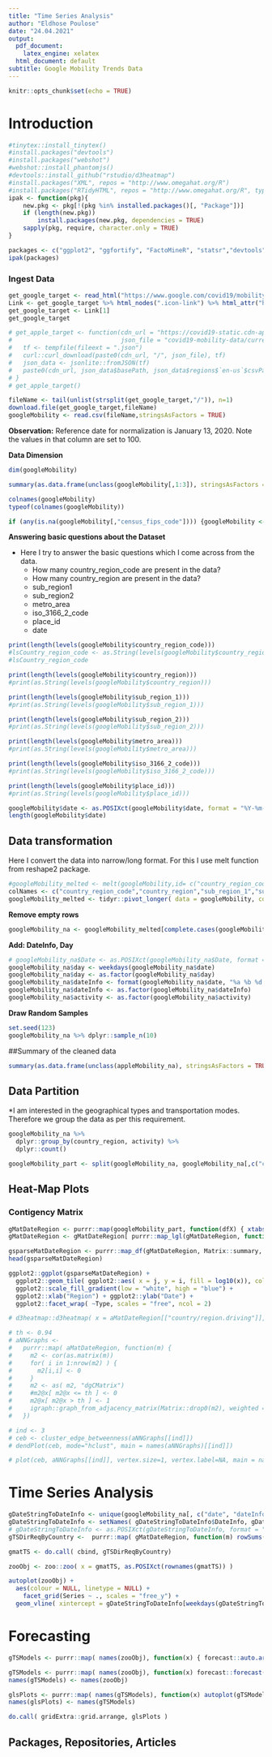 ```yaml
---
title: "Time Series Analysis"
author: "Eldhose Poulose"
date: "24.04.2021"
output:
  pdf_document: 
    latex_engine: xelatex
  html_document: default
subtitle: Google Mobility Trends Data
---
```


```r
knitr::opts_chunk$set(echo = TRUE)
```
# Introduction


```r
#tinytex::install_tinytex()
#install.packages("devtools") 
#install.packages("webshot")
#webshot::install_phantomjs()
#devtools::install_github("rstudio/d3heatmap")
#install.packages("XML", repos = "http://www.omegahat.org/R")
#install.packages("RTidyHTML", repos = "http://www.omegahat.org/R", type="source")
ipak <- function(pkg){
    new.pkg <- pkg[!(pkg %in% installed.packages()[, "Package"])]
    if (length(new.pkg)) 
        install.packages(new.pkg, dependencies = TRUE)
    sapply(pkg, require, character.only = TRUE)
}

packages <- c("ggplot2", "ggfortify", "FactoMineR", "statsr","devtools", "MASS","graphics","rbokeh","flexdashboard","NLP","tidyverse","reshape2","plyr","tinytex","Matrix","gridExtra","d3heatmap","igraph","zoo","purrr","rvest","httr","dplyr", "magrittr","stringr","RSelenium","janitor","curl","tidyr","forecast")
ipak(packages)
```


### Ingest Data


```r
get_google_target <- read_html("https://www.google.com/covid19/mobility/")
Link <- get_google_target %>% html_nodes(".icon-link") %>% html_attr("href")
get_google_target <- Link[1]
get_google_target
```



```r
# get_apple_target <- function(cdn_url = "https://covid19-static.cdn-apple.com",
#                              json_file = "covid19-mobility-data/current/v3/index.json") {
#   tf <- tempfile(fileext = ".json")
#   curl::curl_download(paste0(cdn_url, "/", json_file), tf)
#   json_data <- jsonlite::fromJSON(tf)
#   paste0(cdn_url, json_data$basePath, json_data$regions$`en-us`$csvPath)
# }
# get_apple_target()
```


```r
fileName <- tail(unlist(strsplit(get_google_target,"/")), n=1) 
download.file(get_google_target,fileName)
googleMobility <- read.csv(fileName,stringsAsFactors = TRUE)
```
**Observation:** Reference date for normalization is January 13, 2020. Note the values in that column are set to 100.

**Data Dimension**
```r
dim(googleMobility)
```

```r
summary(as.data.frame(unclass(googleMobility[,1:3]), stringsAsFactors = TRUE))
```

```r
colnames(googleMobility)
typeof(colnames(googleMobility))
```

```r
if (any(is.na(googleMobility[,"census_fips_code"]))) {googleMobility <- subset(googleMobility, select = -census_fips_code)}
```

**Answering basic questions about the Dataset**

* Here I try to answer the basic questions which I come across from the data.
  + How many country_region_code are present in the data?
  + How many country_region are present in the data?
  + sub_region1
  + sub_region2
  + metro_area
  + iso_3166_2_code
  + place_id
  + date
  

```r
print(length(levels(googleMobility$country_region_code)))
#lsCountry_region_code <- as.String(levels(googleMobility$country_region_code))
#lsCountry_region_code
```


```r
print(length(levels(googleMobility$country_region)))
#print(as.String(levels(googleMobility$country_region)))
```

```r
print(length(levels(googleMobility$sub_region_1)))
#print(as.String(levels(googleMobility$sub_region_1)))
```


```r
print(length(levels(googleMobility$sub_region_2)))
#print(as.String(levels(googleMobility$sub_region_2)))
```

```r
print(length(levels(googleMobility$metro_area)))
#print(as.String(levels(googleMobility$metro_area)))
```

```r
print(length(levels(googleMobility$iso_3166_2_code)))
#print(as.String(levels(googleMobility$iso_3166_2_code)))
```

```r
print(length(levels(googleMobility$place_id)))
#print(as.String(levels(googleMobility$place_id)))
```

```r
googleMobility$date <- as.POSIXct(googleMobility$date, format = "%Y-%m-%d", origin = "1970-01-01" )
length(googleMobility$date)
```


## Data transformation

Here I convert the data into narrow/long format. For this I use melt function from reshape2 package.

```r
#googleMobility_melted <- melt(googleMobility,id= c("country_region_code","country_region","sub_region_1","sub_region_2","metro_area","iso_3166_2_code","place_id","date"))
colNames <- c("country_region_code","country_region","sub_region_1","sub_region_2","metro_area","iso_3166_2_code","place_id","date")
googleMobility_melted <- tidyr::pivot_longer( data = googleMobility, cols = setdiff( names(googleMobility), colNames), names_to = "activity", values_to = "value" )
```

**Remove empty rows**
```r
googleMobility_na <- googleMobility_melted[complete.cases(googleMobility_melted), ]
```

**Add: DateInfo, Day**

```r
# googleMobility_na$Date <- as.POSIXct(googleMobility_na$Date, format = "%Y.%m.%d", origin = "1970.01.01" )
googleMobility_na$day <- weekdays(googleMobility_na$date)
googleMobility_na$day <- as.factor(googleMobility_na$day)
googleMobility_na$dateInfo <- format(googleMobility_na$date, "%a %b %d %Y")
googleMobility_na$dateInfo <- as.factor(googleMobility_na$dateInfo)
googleMobility_na$activity <- as.factor(googleMobility_na$activity)
```


**Draw Random Samples**
```r
set.seed(123)
googleMobility_na %>% dplyr::sample_n(10)
```
##Summary of the cleaned data
```r
summary(as.data.frame(unclass(appleMobility_na), stringsAsFactors = TRUE))
```

## Data Partition

*I am interested in the geographical types and transportation modes. Therefore we group the data as per this requirement.

```r
googleMobility_na %>%
  dplyr::group_by(country_region, activity) %>%
  dplyr::count()
```


```r
googleMobility_part <- split(googleMobility_na, googleMobility_na[,c("country_region","activity")])
```

## Heat-Map Plots

### Contigency Matrix
```r
gMatDateRegion <- purrr::map(googleMobility_part, function(dfX) { xtabs( formula = value ~ date + country_region, data = dfX, sparse = TRUE ) } )
gMatDateRegion <- gMatDateRegion[ purrr::map_lgl(gMatDateRegion, function(x) nrow(x) > 0 ) ]

```

```r
gsparseMatDateRegion <- purrr::map_df(gMatDateRegion, Matrix::summary, .id = "Type" )
head(gsparseMatDateRegion)
```



```r
ggplot2::ggplot(gsparseMatDateRegion) +
  ggplot2::geom_tile( ggplot2::aes( x = j, y = i, fill = log10(x)), color = "white") +
  ggplot2::scale_fill_gradient(low = "white", high = "blue") +
  ggplot2::xlab("Region") + ggplot2::ylab("Date") + 
  ggplot2::facet_wrap( ~Type, scales = "free", ncol = 2)
```

```r
# d3heatmap::d3heatmap( x = aMatDateRegion[["country/region.driving"]], Rowv = FALSE )

```


```r
# th <- 0.94
# aNNGraphs <- 
#   purrr::map( aMatDateRegion, function(m) { 
#     m2 <- cor(as.matrix(m))
#     for( i in 1:nrow(m2) ) {
#       m2[i,i] <- 0
#     }
#     m2 <- as( m2, "dgCMatrix") 
#     #m2@x[ m2@x <= th ] <- 0
#     m2@x[ m2@x > th ] <- 1
#     igraph::graph_from_adjacency_matrix(Matrix::drop0(m2), weighted = TRUE, mode = "undirected")
#   })
```

```r
# ind <- 3
# ceb <- cluster_edge_betweenness(aNNGraphs[[ind]])  
# dendPlot(ceb, mode="hclust", main = names(aNNGraphs)[[ind]])
```

```r
# plot(ceb, aNNGraphs[[ind]], vertex.size=1, vertex.label=NA, main = names(aNNGraphs)[[ind]])
```

# Time Series Analysis
```r
gDateStringToDateInfo <- unique(googleMobility_na[, c("date", "dateInfo")] )
gDateStringToDateInfo <- setNames( gDateStringToDateInfo$DateInfo, gDateStringToDateInfo$Date )
# gDateStringToDateInfo <- as.POSIXct(gDateStringToDateInfo, format = "%a %b %d %Y")
gTSDirReqByCountry <-  purrr::map( gMatDateRegion, function(m) rowSums(m) )
```


```r
gmatTS <- do.call( cbind, gTSDirReqByCountry)
```


```r
zooObj <- zoo::zoo( x = gmatTS, as.POSIXct(rownames(gmatTS)) )
```

```r
autoplot(zooObj) +
  aes(colour = NULL, linetype = NULL) +
    facet_grid(Series ~ ., scales = "free_y") +
  geom_vline( xintercept = gDateStringToDateInfo[weekdays(gDateStringToDateInfo) == "Sunday"], color = "red", linetype = "dashed", size = 0.3 )
```


# Forecasting
```r
gTSModels <- purrr::map( names(zooObj), function(x) { forecast::auto.arima( zoo( x = zooObj[,x], order.by = index(zooObj) ) ) } )
```


```r
gTSModels <- purrr::map( names(zooObj), function(x) forecast::forecast( as.matrix(zooObj)[,x] ) )
names(gTSModels) <- names(zooObj)
```


```r
glsPlots <- purrr::map( names(gTSModels), function(x) autoplot(gTSModels[[x]]) + ylab("Volume") + ggtitle(x) )
names(glsPlots) <- names(gTSModels)
```

```r
do.call( gridExtra::grid.arrange, glsPlots )
```

## Packages, Repositories, Articles
